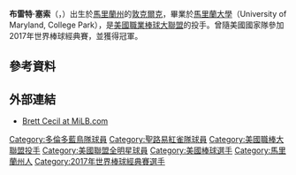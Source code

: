 {{expand|time=2010-07-09T06:51:04+00:00}}
{{nofootnotes|time=2010-07-09T06:51:04+00:00}}
{{Infobox baseball biography
|name         = 布雷特·塞西爾<br />Brett Cecil
|image        = Brett Cecil 2015 (cropped).jpg
|image_size   = 
|caption      = 2015年的塞西爾
|position     = [[投手|投手]]
|bats         = 右
|throws       = 左
|birth_date   = {{Birth date and age|1986|7|2}}
|birth_place  = {{USA}}[[馬里蘭州|馬里蘭州]]{{le|敦克爾克 (馬里蘭州)|Dunkirk, Maryland|敦克爾克}}
|death_date   = 
|death_place  = 
|debutleague  = 美國職棒大聯盟
|debutdate    = 5月5日
|debutyear    = 2009年
|debutteam    = 多倫多藍鳥
|finalleague  = 美國職棒大聯盟
|finaldate    = 9月25日
|finalyear    = 2018年
|finalteam    = 聖路易紅雀
|statleague   = 美國職棒大聯盟
|stat1label   = 勝敗投數
|stat1value   = 44–47
|stat2label   = [[防禦率|防禦率]]
|stat2value   = 4.29
|stat3label   = [[三振|三振]]
|stat3value   = 670
|stat4label   = [[救援成功|救援成功]]
|stat4value   = 
|teams=
* [[多倫多藍鳥|多倫多藍鳥]]（{{mlby|2009}}–{{mlby|2016}}）
* [[聖路易紅雀|聖路易紅雀]]（{{mlby|2017}}–{{mlby|2018}}）
|highlights=
* [[美國職棒大聯盟全明星賽|全明星賽]]（[[2013年美國職棒大聯盟全明星賽|2013年]]）
|hoflink  = 美國國家棒球名人堂暨博物館
|hoftype  = 美國棒球名人堂
|hofdate  = 
|hofvote  = 
|hofmethod=
|medaltemplates=
{{MedalSport|男子[[棒球|棒球]]}}
{{Medal|Country|{{bb|USA}}}}
{{MedalCompetition|[[世界棒球經典賽|世界棒球經典賽]]}}
{{MedalGold|[[2017年世界棒球經典賽|2017 洛杉磯]]|團隊}}
}}
'''布雷特·塞索'''（{{lang-en|Brett Aarion Cecil}}，{{bd|1986年|7月2日}}）出生於[[馬里蘭州|馬里蘭州]]的[[敦克爾克|敦克爾克]]，畢業於[[馬里蘭大學|馬里蘭大學]]（University of Maryland, College Park），是[[美國職業棒球大聯盟|美國職業棒球大聯盟]]的投手。曾隨美國國家隊參加2017年世界棒球經典賽，並獲得冠軍。

==參考資料==
{{reflist}}

==外部連結==
{{baseballstats|mlb=446399 |espn=30296 |br=c/cecilbr01 |fangraphs=2660 |cube=c/brett-cecil|brm=cecil-001bre}}
*[http://web.minorleaguebaseball.com/milb/stats/stats.jsp?n=Brett%20Cecil&pos=P&sid=t552&t=p_pbp&pid=446399 Brett Cecil at MiLB.com] {{Wayback|url=http://web.minorleaguebaseball.com/milb/stats/stats.jsp?n=Brett%20Cecil&pos=P&sid=t552&t=p_pbp&pid=446399 |date=20090203092901 }}

{{DEFAULTSORT:Cecil, Brett}}
{{2017年世界棒球經典賽美國隊選手列表}}
[[Category:多倫多藍鳥隊球員|Category:多倫多藍鳥隊球員]]
[[Category:聖路易紅雀隊球員|Category:聖路易紅雀隊球員]]
[[Category:美國職棒大聯盟投手|Category:美國職棒大聯盟投手]]
[[Category:美國聯盟全明星球員|Category:美國聯盟全明星球員]]
[[Category:美國棒球選手|Category:美國棒球選手]]
[[Category:馬里蘭州人|Category:馬里蘭州人]]
[[Category:2017年世界棒球經典賽選手|Category:2017年世界棒球經典賽選手]]